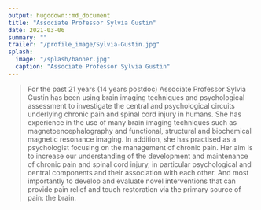 ```yaml
---
output: hugodown::md_document
title: "Associate Professor Sylvia Gustin"
date: 2021-03-06
summary: ""
trailer: "/profile_image/Sylvia-Gustin.jpg"
splash:
  image: "/splash/banner.jpg"
  caption: "Associate Professor Sylvia Gustin"
---
```


> For the past 21 years (14 years postdoc) Associate Professor Sylvia Gustin has been using brain imaging techniques and psychological assessment to investigate the central and psychological circuits underlying chronic pain and spinal cord injury in humans. She has experience in the use of many brain imaging techniques such as magnetoencephalography and functional, structural and biochemical magnetic resonance imaging. In addition, she has practised as a psychologist focusing on the management of chronic pain. Her aim is to increase our understanding of the development and maintenance of chronic pain and spinal cord injury, in particular psychological and central components and their association with each other. And most importantly to develop and evaluate novel interventions that can provide pain relief and touch restoration via the primary source of pain: the brain.
